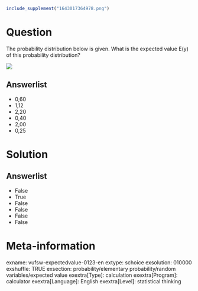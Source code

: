 ```r
include_supplement("1643017364978.png")
```

Question
========
The probability distribution below is given. What is the expected value
E(y) of this probability distribution?  
  
![](1643017364978.png)

Answerlist
----------
* 0,60
* 1,12
* 2,20
* 0,40
* 2,00
* 0,25

Solution
========










Answerlist
----------
* False
* True
* False
* False
* False
* False

Meta-information
================
exname: vufsw-expectedvalue-0123-en
extype: schoice
exsolution: 010000
exshuffle: TRUE
exsection: probability/elementary probability/random variables/expected value
exextra[Type]: calculation
exextra[Program]: calculator
exextra[Language]: English
exextra[Level]: statistical thinking

